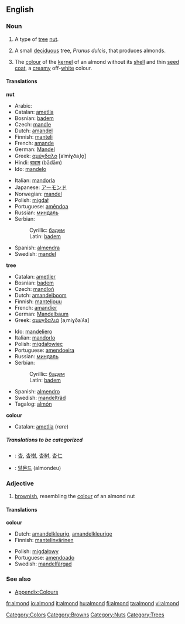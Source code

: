 ==English==

===Noun===
{{en-noun|s|-}}

#{{countable}} A type of [[tree]] [[nut]].
#{{countable}} A small [[deciduous]] tree, ''Prunus dulcis'', that produces almonds.
#{{cattag|countable|uncountable}} The [[colour]] of the [[kernel]] of an almond without its [[shell]] and thin [[seed coat]], a [[creamy]] off-[[white]] colour.

<!-- Maybe somebody would like to add a colour patch? There is one that I have moved to talk, but the colour is completely wrong-->

====Translations====
'''nut'''
{{top}}
*Arabic: {{ARchar|[[لوز]]}}
*Catalan: [[ametlla]]
*Bosnian: [[badem#Bosnian|badem]] {{m}}
*Czech: [[mandle]] {{f}}
*Dutch: [[amandel]] {{f}}
*Finnish: [[manteli]]
*French: [[amande]] {{f}}
*German: [[Mandel]] {{f}}
*Greek: [[αμύγδαλο]] [aˈmiɣðaˌlo̞] {{n}}
*Hindi: [[बादाम]] (bādām)
*Ido: [[mandelo]]
{{mid}}
*Italian: [[mandorla]] {{f}}
*Japanese: [[アーモンド]]
*Norwegian: [[mandel]] {{m}}
*Polish: [[migdał]] {{m}}
*Portuguese: [[amêndoa]] {{f}}
*Russian: [[миндаль]] {{m}}
*Serbian:
*:Cyrillic: [[бадем#Serbian|бадем]] {{m}}
*:Latin: [[badem#Serbian|badem]] {{m}}
*Spanish: [[almendra]] {{f}}
*Swedish: [[mandel]] {{c}}
{{bottom}}

'''tree'''
{{top}}
*Catalan: [[ametller]]
*Bosnian: [[badem#Bosnian|badem]] {{m}}
*Czech: [[mandloň]] {{f}}
*Dutch: [[amandelboom]] {{m}}
*Finnish: [[mantelipuu]]
*French: [[amandier]] {{m}}
*German: [[Mandelbaum]] {{m}}
*Greek: [[αμυγδαλιά]] [aˌmiɣðaˈʎa] {{f}}
{{mid}}
*Ido: [[mandeliero]]
*Italian: [[mandorlo]] {{m}}
*Polish: [[migdałowiec]] {{m}}
*Portuguese: [[amendoeira]] {{f}}
*Russian: [[миндаль]] {{m}}
*Serbian:
*:Cyrillic: [[бадем#Serbian|бадем]] {{m}}
*:Latin: [[badem#Serbian|badem]] {{m}}
*Spanish: [[almendro]] {{m}}
*Swedish: [[mandelträd]] {{n}}
*Tagalog: [[almón]]
{{bottom}}

'''colour'''
{{top}}
*Catalan: [[ametlla]] (''rare'')
{{mid}}
{{bottom}}

=====Translations to be categorized=====
{{checktrans}}
<!--Remove this section once all of the translations below have been moved into the tables above.-->
*{{ttbc|Chinese}}: [[杏]], [[杏樹]], [[杏树]], [[杏仁]]
*{{ttbc|Korean}}: [[알몬드]] (almondeu)

===Adjective===
{{en-adj-more}}

#<!--DefD--> [[brownish]], resembling the [[colour]] of an almond nut 

====Translations====
<!--DefD-->'''colour'''
{{top}}
*Dutch: [[amandelkleurig]], [[amandelkleurige]]
*Finnish: [[mantelinvärinen]]
{{mid}}
*Polish: [[migdałowy]]
*Portuguese: [[amendoado]]
*Swedish: [[mandelfärgad]]
{{bottom}}

===See also===
*[[Wiktionary_Appendix:Colours|Appendix:Colours]]

[[Category:Colors]]
[[Category:Browns]]
[[Category:Nuts]]
[[Category:Trees]]

[[fr:almond]]
[[io:almond]]
[[it:almond]]
[[hu:almond]]
[[fi:almond]]
[[ta:almond]]
[[vi:almond]]